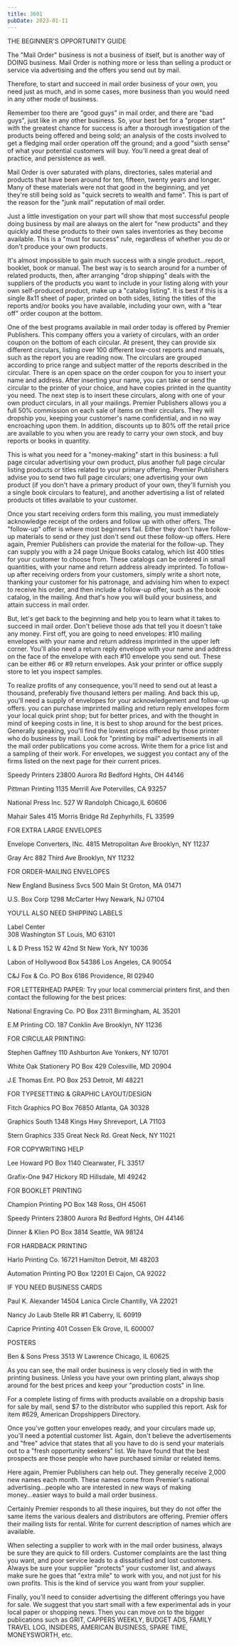 ```yaml
---
title: 3601
pubDate: 2023-01-11
---
```


THE BEGINNER'S OPPORTUNITY GUIDE

The "Mail Order" business is not a business of itself, but is
another way of DOING business. Mail Order is nothing more or less
than selling a product or service via advertising and the offers
you send out by mail.

Therefore, to start and succeed in mail order business of your
own, you need just as much, and in some cases, more business than
you would need in any other mode of business.

Remember too there are "good guys" in mail order, and there are
"bad guys", just like in any other business. So, your best bet
for a "proper start" with the greatest chance for success is
after a thorough investigation of the products being offered and
being sold; an analysis of the costs involved to get a fledging
mail order operation off the ground; and a good "sixth sense" of
what your potential customers will buy. You'll need a great deal
of practice, and persistence as well.

Mail Order is over saturated with plans, directories, sales
material and products that have been around for ten, fifteen,
twenty years and longer. Many of these materials were not that
good in the beginning, and yet they're still being sold as "quick
secrets to wealth and fame". This is part of the reason for the
"junk mail" reputation of mail order.

Just a little investigation on your part will show that most
successful people doing business by mail are always on the alert
for "new products" and they quickly add these products to their
own sales inventories as they become available. This is a "must
for success" rule, regardless of whether you do or don't produce
your own products.

It's almost impossible to gain much success with a single
product...report, booklet, book or manual. The best way is to
search around for a number of related products, then, after
arranging "drop shipping" deals with the suppliers of the
products you want to include in your listing along with your own
self-produced product, make up a "catalog listing". It is best if
this is a single 8x11 sheet of paper, printed on both sides,
listing the titles of the reports and/or books you have
available, including your own, with a "tear off" order coupon at
the bottom.

One of the best programs available in mail order today is offered
by Premier Publishers. This company offers you a variety of
circulars, with an order coupon on the bottom of each circular.
At present, they can provide six different circulars, listing
over 100 different low-cost reports and manuals, such as the
report you are reading now. The circulars are grouped according
to price range and subject matter of the reports described in the
circular. There is an open space on the order coupon for you to
insert your name and address. After inserting your name, you can
take or send the circular to the printer of your choice, and have
copies printed in the quantity you need. The next step is to
insert these circulars, along with one of your own product
circulars, in all your mailings. Premier Publishers allows you a
full 50% commission on each sale of items on their circulars.
They will dropship you, keeping your customer's name
confidential, and in no way encroaching upon them. In addition,
discounts up to 80% off the retail price are available to you
when you are ready to carry your own stock, and buy reports or
books in quantity.

This is what you need for a "money-making" start in this
business: a full page circular advertising your own product, plus
another full page circular listing products or titles related to
your primary offering. Premier Publishers advise you to send two
full page circulars; one advertising your own product (if you
don't have a primary product of your own, they'll furnish you a
single book circulars to feature), and another advertising a list
of related products ot titles available to your customer.

Once you start receiving orders form this mailing, you must
immediately acknowledge receipt of the orders and follow up with
other offers. The "follow-up" offer is where most beginners fail.
Either they don't have follow-up materials to send or they just
don't send out these follow-up offers. Here again, Premier
Publishers can provide the material for the follow-up. They can
supply you with a 24 page Unique Books catalog, which list 400
titles for your customer to choose from. These catalogs can be
ordered in small quantities, with your name and return address
already imprinted. To follow-up after receiving orders from your
customers, simply write a short note, thanking your customer for
his patronage, and advising him when to expect to receive his
order, and then include a follow-up offer, such as the book
catalog, in the mailing. And that's how you will build your
business, and attain success in mail order.

But, let's get back to the beginning and help you to learn what
it takes to succeed in mail order. Don't believe those ads that
tell you it doesn't take any money. First off, you are going to
need envelopes: #10 mailing envelopes with your name and return
address imprinted in the upper left corner. You'll also need a
return reply envelope with your name and address on the face of
the envelope with each #10 envelope you send out. These can be
either #6 or #9 return envelopes. Ask your printer or office
supply store to let you inspect samples.

To realize profits of any consequence, you'll need to send out at
least a thousand, preferably five thousand letters per mailing.
And back this up, you'll need a supply of envelopes for your
acknowledgement and follow-up offers. you can purchase imprinted
mailing and return reply envelopes form your local quick print
shop; but for better prices, and with the thought in mind of
keeping costs in line, it is best to shop around for the best
prices. Generally speaking, you'll find the lowest prices offered
by those printer who do business by mail. Look for "printing by
mail" advertisements in all the mail order publications you come
across. Write them for a price list and a sampling of their work.
For envelopes, we suggest you contact any of the firms listed on
the next page for their current prices.

Speedy Printers
23800 Aurora Rd
Bedford Hghts, OH 44146

Pittman Printing
1135 Merrill Ave
Potervilles, CA 93257

National Press Inc.
527 W Randolph
Chicago,IL 60606

Mahair Sales
415 Morris Bridge Rd 
Zephyrhills, FL 33599

FOR EXTRA LARGE ENVELOPES

Envelope Converters, INc.
4815 Metropolitan Ave
Brooklyn, NY 11237

Gray Arc
882 Third Ave
Brooklyn, NY 11232

FOR ORDER-MAILING ENVELOPES

New England Business Svcs
500 Main St
Groton, MA 01471

U.S. Box Corp
1298 McCarter Hwy
Newark, NJ 07104

YOU'LL ALSO NEED SHIPPING LABELS

Label Center     
308 Washington
ST Louis, MO 63101 

L & D Press
152 W 42nd St
New York, NY 10036

Labon of Hollywood
Box 54386
Los Angeles, CA 90054

C&J Fox & Co.
PO Box 6186
Providence, RI 02940

FOR LETTERHEAD PAPER: Try your local commercial printers first,
and then contact the following for the best prices:

National Engraving Co.
PO Box 2311
Birmingham, AL 35201

E.M Printing CO.
187 Conklin Ave
Brooklyn, NY 11236

FOR CIRCULAR PRINTING:

Stephen Gaffney
110 Ashburton Ave
Yonkers, NY 10701

White Oak Stationery
PO Box 429
Colesville, MD 20904

J.E Thomas Ent.
PO Box 253
Detroit, MI 48221

FOR TYPESETTING & GRAPHIC LAYOUT/DESIGN

Fitch Graphics
PO Box 76850
Atlanta, GA
30328

Graphics South
1348 Kings Hwy
Shreveport, LA 71103

Stern Graphics
335 Great Neck Rd.
Great Neck, NY 11021

FOR COPYWRITING HELP

Lee Howard
PO Box 1140
Clearwater, FL 33517


Grafix-One
947 Hickory RD
Hillsdale, MI 49242

FOR BOOKLET PRINTING

Champion Printing
PO Box 148
Ross, OH
45061

Speedy Printers
23800 Aurora Rd
Bedford Hghts, OH 44146

Dinner & Klien
PO Box 3814
Seattle, WA 98124

FOR HARDBACK PRINTING

Harlo Printing Co.
16721 Hamilton
Detroit, MI 48203

Automation Printing
PO Box 12201
El Cajon, CA 92022

IF YOU NEED BUSINESS CARDS

Paul K. Alexander
14504 Lanica Circle
Chantilly, VA 22021

Nancy Jo Laub
Stelle RR #1
Caberry, IL 60919

Caprice Printing
401 Cossen
Elk Grove, IL 600007

POSTERS

Ben & Sons Press
3513 W Lawrence
Chicago, IL 60625

As you can see, the mail order business is very closely tied in
with the printing business. Unless you have your own printing
plant, always shop around for the best prices and keep your
"production costs" in line.


For a complete listing of firms with products available on a
dropship basis for sale by mail, send $7 to the distributor who
supplied this report. Ask for item #629, American Dropshippers
Directory.

Once you've gotten your envelopes ready, and your circulars made
up, you'll need a potential customer list. Again, don't believe
the advertisements and "free" advice that states that all you
have to do is send your materials out to a "fresh opportunity
seekers" list. We have found that the best prospects are those
people who have purchased similar or related items.

Here again, Premier Publishers can help out. They generally
receive 2,000 new names each month. These names come from
Premier's national advertising...people who are interested in new
ways of making money...easier ways to build a mail order
business.

Certainly Premier responds to all these inquires, but they do not
offer the same items the various dealers and distributors are
offering. Premier offers their mailing lists for rental. Write
for current description of names which are available.

When selecting a supplier to work with in the mail order
business, always be sure they are quick to fill orders. Customer
complaints are the last thing you want, and poor service leads to
a dissatisfied and lost customers. Always be sure your supplier
"protects" your customer list, and always make sure he goes that
"extra mile" to work with you, and not just for his own profits.
This is the kind of service you want from your supplier.

Finally, you'll need to consider advertising the different
offerings you have for sale. We suggest that you start small with
a few experimental ads in your local paper or shopping news. Then
you can move on to the bigger publications such as GRIT, CAPPERS
WEEKLY, BUDGET ADS, FAMILY TRAVEL LOG, INSIDERS, AMERICAN
BUSINESS, SPARE TIME, MONEYSWORTH, etc.